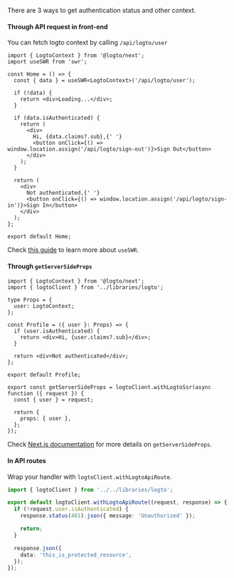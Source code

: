 There are 3 ways to get authentication status and other context.

#### Through API request in front-end

You can fetch logto context by calling `/api/logto/user`

```tsx
import { LogtoContext } from '@logto/next';
import useSWR from 'swr';

const Home = () => {
  const { data } = useSWR<LogtoContext>('/api/logto/user');

  if (!data) {
    return <div>Loading...</div>;
  }

  if (data.isAuthenticated) {
    return (
      <div>
        Hi, {data.claims?.sub},{' '}
        <button onClick={() => window.location.assign('/api/logto/sign-out')}>Sign Out</button>
      </div>
    );
  }

  return (
    <div>
      Not authenticated,{' '}
      <button onClick={() => window.location.assign('/api/logto/sign-in')}>Sign In</button>
    </div>
  );
};

export default Home;
```

Check [this guide](https://swr.vercel.app/docs/getting-started) to learn more about `useSWR`.

#### Through `getServerSideProps`

```tsx
import { LogtoContext } from '@logto/next';
import { logtoClient } from '../libraries/logto';

type Props = {
  user: LogtoContext;
};

const Profile = ({ user }: Props) => {
  if (user.isAuthenticated) {
    return <div>Hi, {user.claims?.sub}</div>;
  }

  return <div>Not authenticated</div>;
};

export default Profile;

export const getServerSideProps = logtoClient.withLogtoSsr(async function ({ request }) {
  const { user } = request;

  return {
    props: { user },
  };
});
```

Check [Next.js documentation](https://nextjs.org/docs/basic-features/data-fetching/get-server-side-props) for more details on `getServerSideProps`.

#### In API routes

Wrap your handler with `logtoClient.withLogtoApiRoute`.

```ts
import { logtoClient } from '../../libraries/logto';

export default logtoClient.withLogtoApiRoute((request, response) => {
  if (!request.user.isAuthenticated) {
    response.status(401).json({ message: 'Unauthorized' });

    return;
  }

  response.json({
    data: 'this_is_protected_resource',
  });
});
```

